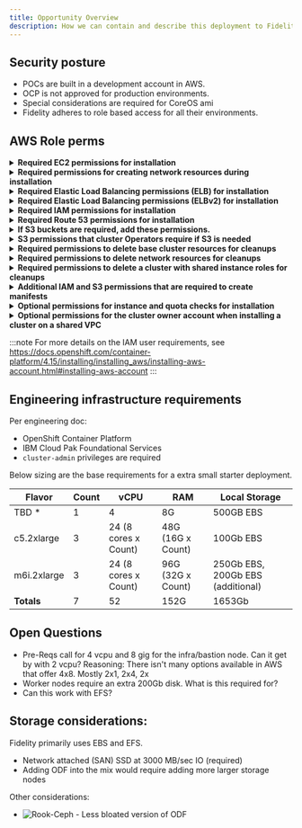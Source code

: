 ```yaml
---
title: Opportunity Overview
description: How we can contain and describe this deployment to Fidelity's restricted environment
---
```


## Security posture

- POCs are built in a development account in AWS. 
- OCP is not approved for production environments.
- Special considerations are required for CoreOS ami
- Fidelity adheres to role based access for all their environments. 

## AWS Role perms
<details>
<summary><b>Required EC2 permissions for installation</b></summary>
```tsx
    ec2:AuthorizeSecurityGroupEgress
    ec2:AuthorizeSecurityGroupIngress
    ec2:CopyImage
    ec2:CreateNetworkInterface
    ec2:AttachNetworkInterface
    ec2:CreateSecurityGroup
    ec2:CreateTags
    ec2:CreateVolume
    ec2:DeleteSecurityGroup
    ec2:DeleteSnapshot
    ec2:DeleteTags
    ec2:DeregisterImage
    ec2:DescribeAccountAttributes
    ec2:DescribeAddresses
    ec2:DescribeAvailabilityZones
    ec2:DescribeDhcpOptions
    ec2:DescribeImages
    ec2:DescribeInstanceAttribute
    ec2:DescribeInstanceCreditSpecifications
    ec2:DescribeInstances
    ec2:DescribeInstanceTypes
    ec2:DescribeInternetGateways
    ec2:DescribeKeyPairs
    ec2:DescribeNatGateways
    ec2:DescribeNetworkAcls
    ec2:DescribeNetworkInterfaces
    ec2:DescribePrefixLists
    ec2:DescribeRegions
    ec2:DescribeRouteTables
    ec2:DescribeSecurityGroups
    ec2:DescribeSubnets
    ec2:DescribeTags
    ec2:DescribeVolumes
    ec2:DescribeVpcAttribute
    ec2:DescribeVpcClassicLink
    ec2:DescribeVpcClassicLinkDnsSupport
    ec2:DescribeVpcEndpoints
    ec2:DescribeVpcs
    ec2:GetEbsDefaultKmsKeyId
    ec2:ModifyInstanceAttribute
    ec2:ModifyNetworkInterfaceAttribute
    ec2:RevokeSecurityGroupEgress
    ec2:RevokeSecurityGroupIngress
    ec2:RunInstances
    ec2:TerminateInstances
```
</details>

<details>
<summary><b>Required permissions for creating network resources during installation</b></summary>
```tsx
    ec2:AllocateAddress
    ec2:AssociateAddress
    ec2:AssociateDhcpOptions
    ec2:AssociateRouteTable
    ec2:AttachInternetGateway
    ec2:CreateDhcpOptions
    ec2:CreateInternetGateway
    ec2:CreateNatGateway
    ec2:CreateRoute
    ec2:CreateRouteTable
    ec2:CreateSubnet
    ec2:CreateVpc
    ec2:CreateVpcEndpoint
    ec2:ModifySubnetAttribute
    ec2:ModifyVpcAttribute
```
:::note
If you use an existing VPC, your account does not require these permissions for creating network resources.
:::
</details>

<details>
<summary><b>Required Elastic Load Balancing permissions (ELB) for installation</b></summary>
```tsx
elasticloadbalancing:AddTags
elasticloadbalancing:ApplySecurityGroupsToLoadBalancer
elasticloadbalancing:AttachLoadBalancerToSubnets
elasticloadbalancing:ConfigureHealthCheck
elasticloadbalancing:CreateLoadBalancer
elasticloadbalancing:CreateLoadBalancerListeners
elasticloadbalancing:DeleteLoadBalancer
elasticloadbalancing:DeregisterInstancesFromLoadBalancer
elasticloadbalancing:DescribeInstanceHealth
elasticloadbalancing:DescribeLoadBalancerAttributes
elasticloadbalancing:DescribeLoadBalancers
elasticloadbalancing:DescribeTags
elasticloadbalancing:ModifyLoadBalancerAttributes
elasticloadbalancing:RegisterInstancesWithLoadBalancer
elasticloadbalancing:SetLoadBalancerPoliciesOfListener
```
</details>

<details>
<summary><b>Required Elastic Load Balancing permissions (ELBv2) for installation</b></summary>
```tsx
    elasticloadbalancing:AddTags
    elasticloadbalancing:CreateListener
    elasticloadbalancing:CreateLoadBalancer
    elasticloadbalancing:CreateTargetGroup
    elasticloadbalancing:DeleteLoadBalancer
    elasticloadbalancing:DeregisterTargets
    elasticloadbalancing:DescribeListeners
    elasticloadbalancing:DescribeLoadBalancerAttributes
    elasticloadbalancing:DescribeLoadBalancers
    elasticloadbalancing:DescribeTargetGroupAttributes
    elasticloadbalancing:DescribeTargetHealth
    elasticloadbalancing:ModifyLoadBalancerAttributes
    elasticloadbalancing:ModifyTargetGroup
    elasticloadbalancing:ModifyTargetGroupAttributes
    elasticloadbalancing:RegisterTargets
```
</details>

<details>
<summary><b>Required IAM permissions for installation</b></summary>
```tsx
    iam:AddRoleToInstanceProfile
    iam:CreateInstanceProfile
    iam:CreateRole
    iam:DeleteInstanceProfile
    iam:DeleteRole
    iam:DeleteRolePolicy
    iam:GetInstanceProfile
    iam:GetRole
    iam:GetRolePolicy
    iam:GetUser
    iam:ListInstanceProfilesForRole
    iam:ListRoles
    iam:ListUsers
    iam:PassRole
    iam:PutRolePolicy
    iam:RemoveRoleFromInstanceProfile
    iam:SimulatePrincipalPolicy
    iam:TagRole
```
:::note
If you have not created a load balancer in your AWS account, the IAM user also requires the iam:CreateServiceLinkedRole permission.
:::

</details>

<details>
<summary><b>Required Route 53 permissions for installation</b></summary>
```tsx
    route53:ChangeResourceRecordSets
    route53:ChangeTagsForResource
    route53:CreateHostedZone
    route53:DeleteHostedZone
    route53:GetChange
    route53:GetHostedZone
    route53:ListHostedZones
    route53:ListHostedZonesByName
    route53:ListResourceRecordSets
    route53:ListTagsForResource
    route53:UpdateHostedZoneComment
```
</details>

<details>
<summary><b>If S3 buckets are required, add these permissions.</b></summary>
```tsx
    s3:CreateBucket
    s3:DeleteBucket
    s3:GetAccelerateConfiguration
    s3:GetBucketAcl
    s3:GetBucketCors
    s3:GetBucketLocation
    s3:GetBucketLogging
    s3:GetBucketPolicy
    s3:GetBucketObjectLockConfiguration
    s3:GetBucketRequestPayment
    s3:GetBucketTagging
    s3:GetBucketVersioning
    s3:GetBucketWebsite
    s3:GetEncryptionConfiguration
    s3:GetLifecycleConfiguration
    s3:GetReplicationConfiguration
    s3:ListBucket
    s3:PutBucketAcl
    s3:PutBucketTagging
    s3:PutEncryptionConfiguration
```
</details>

<details>
<summary><b>S3 permissions that cluster Operators require if S3 is needed</b></summary>
```tsx
    s3:DeleteObject
    s3:GetObject
    s3:GetObjectAcl
    s3:GetObjectTagging
    s3:GetObjectVersion
    s3:PutObject
    s3:PutObjectAcl
    s3:PutObjectTagging
```
</details>

<details>
<summary><b>Required permissions to delete base cluster resources for cleanups</b></summary>
```tsx
    autoscaling:DescribeAutoScalingGroups
    ec2:DeletePlacementGroup
    ec2:DeleteNetworkInterface
    ec2:DeleteVolume
    elasticloadbalancing:DeleteTargetGroup
    elasticloadbalancing:DescribeTargetGroups
    iam:DeleteAccessKey
    iam:DeleteUser
    iam:ListAttachedRolePolicies
    iam:ListInstanceProfiles
    iam:ListRolePolicies
    iam:ListUserPolicies
    s3:DeleteObject
    s3:ListBucketVersions
    tag:GetResources
```
</details>

<details>
<summary><b>Required permissions to delete network resources for cleanups</b></summary>
```tsx
    ec2:DeleteDhcpOptions
    ec2:DeleteInternetGateway
    ec2:DeleteNatGateway
    ec2:DeleteRoute
    ec2:DeleteRouteTable
    ec2:DeleteSubnet
    ec2:DeleteVpc
    ec2:DeleteVpcEndpoints
    ec2:DetachInternetGateway
    ec2:DisassociateRouteTable
    ec2:ReleaseAddress
    ec2:ReplaceRouteTableAssociation
```
:::note
If you use an existing VPC, your account does not require these permissions to delete network resources. Instead, your account only requires the tag:UntagResources permission to delete network resources.
:::

</details>

<details>
<summary><b>Required permissions to delete a cluster with shared instance roles for cleanups</b></summary>
```tsx
iam:UntagRole
```

</details>

<details>
<summary><b>Additional IAM and S3 permissions that are required to create manifests</b></summary>
```tsx
    iam:DeleteAccessKey
    iam:DeleteUser
    iam:DeleteUserPolicy
    iam:GetUserPolicy
    iam:ListAccessKeys
    iam:PutUserPolicy
    iam:TagUser
    s3:PutBucketPublicAccessBlock
    s3:GetBucketPublicAccessBlock
    s3:PutLifecycleConfiguration
    s3:HeadBucket
    s3:ListBucketMultipartUploads
    s3:AbortMultipartUpload
```
:::note
If you are managing your cloud provider credentials with mint mode, the IAM user also requires the iam:CreateAccessKey and iam:CreateUser permissions.
:::

</details>

<details>
<summary><b>Optional permissions for instance and quota checks for installation</b></summary>
```tsx
    ec2:DescribeInstanceTypeOfferings
    servicequotas:ListAWSDefaultServiceQuotas
```
</details>

<details>
<summary><b>Optional permissions for the cluster owner account when installing a cluster on a shared VPC</b></summary>
```tsx
    sts:AssumeRole
```
</details>

:::note
For more details on the IAM user requirements, see https://docs.openshift.com/container-platform/4.15/installing/installing_aws/installing-aws-account.html#installing-aws-account
:::

## Engineering infrastructure requirements

Per engineering doc:

- OpenShift Container Platform
- IBM Cloud Pak Foundational Services
- `cluster-admin` privileges are required

Below sizing are the base requirements for a extra small starter deployment.

|Flavor | Count | vCPU | RAM | Local Storage |
|--|--|--|--|--|
| TBD * | 1 | 4 | 8G | 500GB EBS | 
|c5.2xlarge|3|24 (8 cores x Count)|48G (16G x Count)| 100Gb EBS|
|m6i.2xlarge|3|24 (8 cores x Count)|96G (32G x Count)| 250Gb EBS, 200Gb EBS (additional)|
|**Totals**|7|52|152G| 1653Gb |

## Open Questions

- Pre-Reqs call for 4 vcpu and 8 gig for the infra/bastion node. Can it get by with 2 vcpu? 
Reasoning: There isn't many options available in AWS that offer 4x8. Mostly 2x1, 2x4, 2x 
- Worker nodes require an extra 200Gb disk. What is this required for?
- Can this work with EFS?

## Storage considerations:

Fidelity primarily uses EBS and EFS. 

- Network attached (SAN) SSD at 3000 MB/sec IO (required)
- Adding ODF into the mix would require adding more larger storage nodes



Other considerations:

- ![Rook-Ceph](https://rook.io/docs/rook/latest-release/Getting-Started/storage-architecture/) - Less bloated version of ODF

